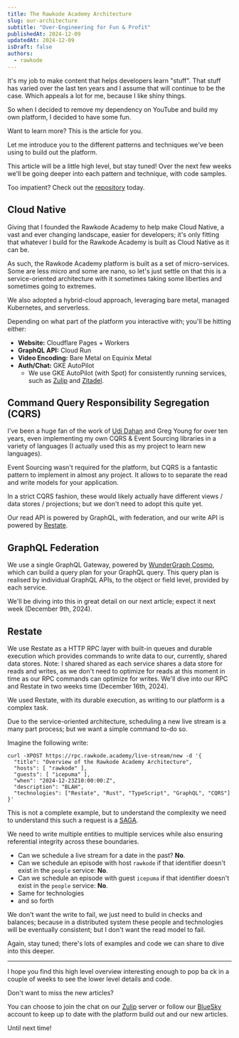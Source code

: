 ```yaml
---
title: The Rawkode Academy Architecture
slug: our-architecture
subtitle: "Over-Engineering for Fun & Profit"
publishedAt: 2024-12-09
updatedAt: 2024-12-09
isDraft: false
authors:
  - rawkode
---
```


It's my job to make content that helps developers learn "stuff". That stuff has varied over the last
ten years and I assume that will continue to be the case. Which appeals a lot for me, because
I like shiny things.

So when I decided to remove my dependency on YouTube and build my own platform, I decided to have
some fun.

Want to learn more? This is the article for you.

Let me introduce you to the different patterns and techniques we've been using to build out the platform.

This article will be a little high level, but stay tuned! Over the next few weeks we'll be going deeper into each pattern and technique, with code samples.

Too impatient? Check out the [repository](https://github.com/RawkodeAcademy/RawkodeAcademy) today.

## Cloud Native

Giving that I founded the Rawkode Academy to help make Cloud Native, a vast and ever changing landscape, easier for developers; it's only fitting that whatever I build for the Rawkode Academy is built as Cloud Native as it can be.

As such, the Rawkode Academy platform is built as a set of micro-services. Some are less micro and some are nano, so let's just settle on that this is a service-oriented architecture with it sometimes taking some liberties and sometimes going to extremes.

We also adopted a hybrid-cloud approach, leveraging bare metal, managed Kubernetes, and serverless.

Depending on what part of the platform you interactive with; you'll be hitting either:

- **Website:** Cloudflare Pages + Workers
- **GraphQL API:** Cloud Run
- **Video Encoding:** Bare Metal on Equinix Metal
- **Auth/Chat:** GKE AutoPilot
    * We use GKE AutoPilot (with Spot) for consistently running services, such as [Zulip](https://zulip.org) and [Zitadel](https://zitadel.com).

## Command Query Responsibility Segregation (CQRS)

I've been a huge fan of the work of [Udi Dahan](https://udidahan.com/) and Greg Young for over ten years, even implementing my own CQRS & Event Sourcing libraries in a variety of languages (I actually used this as my project to learn new languages).

Event Sourcing wasn't required for the platform, but CQRS is a fantastic pattern to implement in almost any project. It allows to to separate the read and write models for your application.

In a strict CQRS fashion, these would likely actually have different views / data stores / projections; but we don't need to adopt this quite yet.

Our read API is powered by GraphQL, with federation, and our write API is powered by [Restate](https://restate.dev).

## GraphQL Federation

We use a single GraphQL Gateway, powered by [WunderGraph Cosmo](https://cosmo.wundergraph.com), which can build a query plan for your GraphQL query. This query plan is realised by individual GraphQL APIs, to the object or field level, provided by each service.

We'll be diving into this in great detail on our next article; expect it next week (December 9th, 2024).

## Restate

We use Restate as a HTTP RPC layer with built-in queues and durable execution which provides commands to write data to our, currently, shared data stores.
Note: I shared shared as each service shares a data store for reads and writes, as we don't need to optimize for reads at this moment in time as our RPC commands can optimize for writes. We'll dive into our RPC and Restate in two weeks time (December 16th, 2024).

We used Restate, with its durable execution, as writing to our platform is a complex task.

Due to the service-oriented architecture, scheduling a new live stream is a many part process; but we want a simple command to-do so.

Imagine the following write:

```shell
curl -XPOST https://rpc.rawkode.academy/live-stream/new -d '{
  "title": "Overview of the Rawkode Academy Architecture",
  "hosts": [ "rawkode" ],
  "guests": [ "icepuma" ],
  "when": "2024-12-23Z10:00:00:Z",
  "description": "BLAH",
  "technologies": ["Restate", "Rust", "TypeScript", "GraphQL", "CQRS"]
}'
```

This is not a complete example, but to understand the complexity we need to understand this such a request is a [SAGA](https://microservices.io/patterns/data/saga.html).

We need to write multiple entities to multiple services while also ensuring referential integrity across these boundaries.

- Can we schedule a live stream for a date in the past? **No**.
- Can we schedule an episode with host `rawkode` if that identifier doesn't exist in the `people` service: **No**.
- Can we schedule an episode with guest `icepuma` if that identifier doesn't exist in the `people` service: **No**.
- Same for technologies
- and so forth

We don't want the write to fail, we just need to build in checks and balances; because in a distributed system these people and technologies will be eventually consistent; but I don't want the read model to fail.

Again, stay tuned; there's lots of examples and code we can share to dive into this deeper.

---

I hope you find this high level overview interesting enough to pop ba ck in a couple of weeks to see the lower level details and code.

Don't want to miss the new articles?

You can choose to join the chat on our [Zulip](https://chat.rawkode.academy) server or follow our [BlueSky](https://bsky.app/profile/rawkode.academy) account to keep up to date with the platform build out and our new articles.

Until next time!
